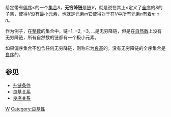 给定带有[[偏序|偏序]]≤的一个[[集合|集合]]''S''，'''无穷降链'''是[[链_(数学)|链]]''V''，就是说在其上≤定义了[[全序关系|全序]]的''S''的子集，使得''V''没有[[最小元|最小元素]]，也就是元素''m''它使得对于在''V''中所有元素''n''有着''m'' ≤ ''n''。

作为例子，在[[整数|整数]]的集合中，链−1, −2, −3, ...是无穷降链，但是在[[自然数|自然数]]上没有无穷降链，所有自然数的链都有一个极小元素。

如果偏序集合不包含任何无穷降链，则称它为[[良基关系|良基]]的。没有无穷降链的全序集合是[[良序关系|良序]]的。
==参见==
*[[升链条件|升链条件]]
*[[良基关系|良基关系]]
*[[良序关系|良序关系]]

[[Category:序理论|W]]
[[Category:良基性|Category:良基性]]